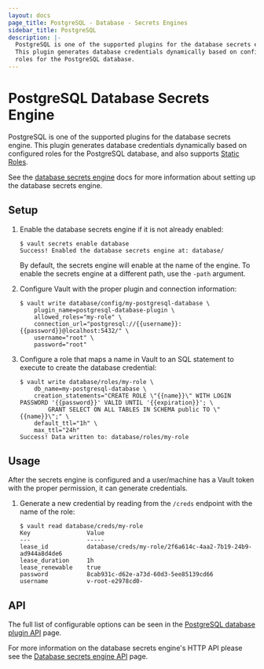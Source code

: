 ```yaml
---
layout: docs
page_title: PostgreSQL - Database - Secrets Engines
sidebar_title: PostgreSQL
description: |-
  PostgreSQL is one of the supported plugins for the database secrets engine.
  This plugin generates database credentials dynamically based on configured
  roles for the PostgreSQL database.
---
```


# PostgreSQL Database Secrets Engine

PostgreSQL is one of the supported plugins for the database secrets engine. This
plugin generates database credentials dynamically based on configured roles for
the PostgreSQL database, and also supports [Static
Roles](/docs/secrets/databases/index.html#static-roles).

See the [database secrets engine](/docs/secrets/databases/index.html) docs for
more information about setting up the database secrets engine.

## Setup

1. Enable the database secrets engine if it is not already enabled:

    ```text
    $ vault secrets enable database
    Success! Enabled the database secrets engine at: database/
    ```

    By default, the secrets engine will enable at the name of the engine. To
    enable the secrets engine at a different path, use the `-path` argument.

1. Configure Vault with the proper plugin and connection information:

    ```text
    $ vault write database/config/my-postgresql-database \
        plugin_name=postgresql-database-plugin \
        allowed_roles="my-role" \
        connection_url="postgresql://{{username}}:{{password}}@localhost:5432/" \
        username="root" \
        password="root"
    ```

1. Configure a role that maps a name in Vault to an SQL statement to execute to
create the database credential:

    ```text
    $ vault write database/roles/my-role \
        db_name=my-postgresql-database \
        creation_statements="CREATE ROLE \"{{name}}\" WITH LOGIN PASSWORD '{{password}}' VALID UNTIL '{{expiration}}'; \
            GRANT SELECT ON ALL TABLES IN SCHEMA public TO \"{{name}}\";" \
        default_ttl="1h" \
        max_ttl="24h"
    Success! Data written to: database/roles/my-role
    ```

## Usage

After the secrets engine is configured and a user/machine has a Vault token with
the proper permission, it can generate credentials.

1. Generate a new credential by reading from the `/creds` endpoint with the name
of the role:

    ```text
    $ vault read database/creds/my-role
    Key                Value
    ---                -----
    lease_id           database/creds/my-role/2f6a614c-4aa2-7b19-24b9-ad944a8d4de6
    lease_duration     1h
    lease_renewable    true
    password           8cab931c-d62e-a73d-60d3-5ee85139cd66
    username           v-root-e2978cd0-
    ```

## API

The full list of configurable options can be seen in the [PostgreSQL database
plugin API](/api/secret/databases/postgresql.html) page.

For more information on the database secrets engine's HTTP API please see the
[Database secrets engine API](/api/secret/databases/index.html) page.
